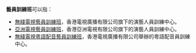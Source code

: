 '''藝員訓練班'''可以指：
*[[無綫電視藝員訓練班|無綫電視藝員訓練班]]，香港電視廣播有限公司旗下的演藝人員訓練中心。
*[[亞洲電視藝員訓練班|亞洲電視藝員訓練班]]，香港亞洲電視有限公司旗下的演藝人員訓練中心。
*[[無綫電視粵語配音藝員訓練班|無綫電視粵語配音藝員訓練班]]，香港電視廣播有限公司舉辦的粵語配音員訓練中心。
{{Disambiguation|S|cat=組織機構消歧義}}